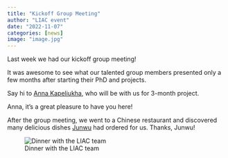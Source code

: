 ```yaml
---
title: "Kickoff Group Meeting"
author: "LIAC event"
date: "2022-11-07"
categories: [news]
image: "image.jpg"
---
```


Last week we had our kickoff group meeting! 

It was awesome to see what our talented group members presented only a few months after starting their PhD and projects. 

Say hi to [Anna Kapeliukha](https://twitter.com/AKapeliukha), who will be with us for 3-month project. 

Anna, it's a great pleasure to have you here!

After the group meeting, we went to a Chinese restaurant and discovered many delicious dishes [Junwu](https://twitter.com/JunwuChen25) had ordered for us. Thanks, Junwu! 

![Dinner with the LIAC team](image.jpg)